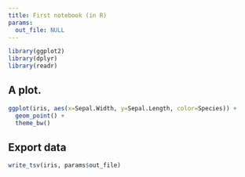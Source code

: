 ```yaml
---
title: First notebook (in R)
params:
  out_file: NULL
---
```


```r
library(ggplot2)
library(dplyr)
library(readr)
```

## A plot.
```r
ggplot(iris, aes(x=Sepal.Width, y=Sepal.Length, color=Species)) +
  geom_point() +
  theme_bw()
```

## Export data
```r
write_tsv(iris, params$out_file)
```



